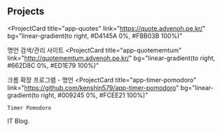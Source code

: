## Projects

<ProjectCard
  title="app-quotes"
  link="https://quote.advenoh.pe.kr/"
  bg="linear-gradient(to right, #D4145A 0%, #FBB03B 100%)"
>
  명언 검색/관리 사이트
</ProjectCard>
<ProjectCard
  title="app-quotememtum"
  link="http://quotememtum.advenoh.pe.kr/"
  bg="linear-gradient(to right, #662D8C 0%, #ED1E79 100%)"
>
  크롬 확장 프로그램 - 명언
</ProjectCard>
<ProjectCard
  title="app-timer-pomodoro"
  link="https://github.com/kenshin579/app-timer-pomodoro"
  bg="linear-gradient(to right, #009245 0%, #FCEE21 100%)"
>
    Timer Pomodoro
</ProjectCard>
<ProjectCard
  title="blog-advenoh.pe.kr"
  link="https://blog.advenoh.pe.kr/"
  bg="linear-gradient(to right, #D585FF 0%, #00FFEE 100%)"
>
  IT Blog.
</ProjectCard>

